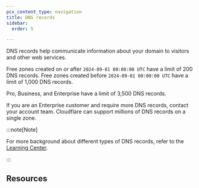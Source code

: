 ```yaml
---
pcx_content_type: navigation
title: DNS records
sidebar:
  order: 5

---
```



DNS records help communicate information about your domain to visitors and other web services.

Free zones created on or after `2024-09-01 00:00:00 UTC` have a limit of 200 DNS records. Free zones created before `2024-09-01 00:00:00 UTC` have a limit of 1,000 DNS records.

Pro, Business, and Enterprise have a limit of 3,500 DNS records.

If you are an Enterprise customer and require more DNS records, contact your account team. Cloudflare can support millions of DNS records on a single zone.

:::note[Note]

For more background about different types of DNS records, refer to the [Learning Center](https://www.cloudflare.com/learning/dns/dns-records/).

:::


## Resources

<DirectoryListing />